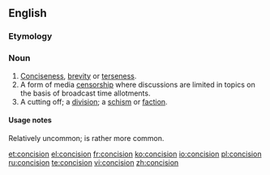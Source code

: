 ==English==
===Etymology===
{{suffix|concise|ion|t2=the state of being}}

===Noun===
{{en-noun|-}}

# [[conciseness|Conciseness]], [[brevity]] or [[terseness]].
# A form of media [[censorship]] where discussions are limited in topics on the basis of broadcast time allotments.
# A cutting off; a [[division]]; a [[schism]] or [[faction]].
#: {{rfquotek|South}}

====Usage notes====
Relatively uncommon; {{term|brevity}} is rather more common.

[[et:concision]]
[[el:concision]]
[[fr:concision]]
[[ko:concision]]
[[io:concision]]
[[pl:concision]]
[[ru:concision]]
[[te:concision]]
[[vi:concision]]
[[zh:concision]]